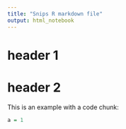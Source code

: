 ```yaml
---
title: "Snips R markdown file"
output: html_notebook
---
```


# header 1


# header 2

This is an example with a code chunk:
```r
a = 1
```